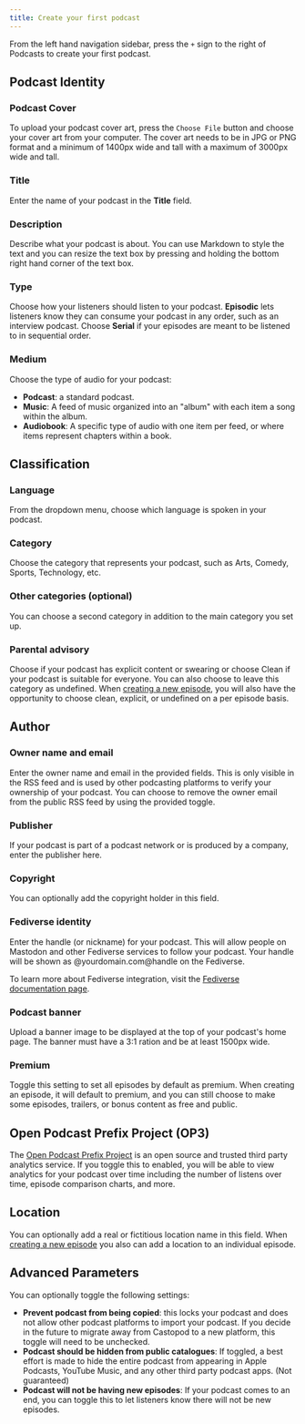 ```yaml
---
title: Create your first podcast
---
```



From the left hand navigation sidebar, press the `+` sign to the right of Podcasts to create your first podcast.

## Podcast Identity

### Podcast Cover

To upload your podcast cover art, press the `Choose File` button and choose your cover art from your computer. The
cover art needs to be in JPG or PNG format and a minimum of 1400px wide and tall with a maximum of 3000px wide and
tall.

### Title

Enter the name of your podcast in the **Title** field.

### Description

Describe what your podcast is about. You can use Markdown to style the text and you can resize the text box by
pressing and holding the bottom right hand corner of the text box.

### Type

Choose how your listeners should listen to your podcast. **Episodic** lets listeners know they can consume your podcast
in any order, such as an interview podcast. Choose **Serial** if your episodes are meant to be listened to in
sequential order.

### Medium

Choose the type of audio for your podcast:

- **Podcast**: a standard podcast.
- **Music**: A feed of music organized into an "album" with each item a song within the album.
- **Audiobook**: A specific type of audio with one item per feed, or where items represent chapters within a book.

## Classification

### Language

From the dropdown menu, choose which language is spoken in your podcast.

### Category

Choose the category that represents your podcast, such as Arts, Comedy, Sports, Technology, etc.

### Other categories (optional)

You can choose a second category in addition to the main category you set up.

### Parental advisory

Choose if your podcast has explicit content or swearing or choose Clean if your podcast is suitable for everyone. You
can also choose to leave this category as undefined. When [creating a new episode](../podcast/episodes),
you will also have the opportunity to choose clean, explicit, or undefined on a per episode basis.

## Author

### Owner name and email

Enter the owner name and email in the provided fields. This is only visible in the RSS feed and is used by other
podcasting platforms to verify your ownership of your podcast. You can choose to remove the owner email
from the public RSS feed by using the provided toggle.

### Publisher

If your podcast is part of a podcast network or is produced by a company, enter the publisher here.

### Copyright

You can optionally add the copyright holder in this field.

### Fediverse identity

Enter the handle (or nickname) for your podcast. This will allow people on Mastodon and other Fediverse services
to follow your podcast. Your handle will be shown as @yourdomain.com@handle on the Fediverse.

To learn more about Fediverse integration, visit the [Fediverse documentation page](../instance/fediverse).

### Podcast banner

Upload a banner image to be displayed at the top of your podcast's home page. The banner must have a 3:1 ration and
be at least 1500px wide.

### Premium

Toggle this setting to set all episodes by default as premium. When creating an episode, it will default to premium,
and you can still choose to make some episodes, trailers, or bonus content as free and public.

## Open Podcast Prefix Project (OP3)

The [Open Podcast Prefix Project](https://op3.dev) is an open source and trusted third party analytics service. If
you toggle this to enabled, you will be able to view analytics for your podcast over time including the number of
listens over time, episode comparison charts, and more.

## Location

You can optionally add a real or fictitious location name in this field. When
[creating a new episode](../podcast/episodes) you also can add a location to an individual episode.

## Advanced Parameters

You can optionally toggle the following settings:

- **Prevent podcast from being copied**: this locks your podcast and does not allow other podcast platforms to import
  your podcast. If you decide in the future to migrate away from Castopod to a new platform, this toggle will need to be
  unchecked.
- **Podcast should be hidden from public catalogues**: If toggled, a best effort is made to hide the entire podcast from
  appearing in Apple Podcasts, YouTube Music, and any other third party podcast apps. (Not guaranteed)
- **Podcast will not be having new episodes**: If your podcast comes to an end, you can toggle this to let listeners
  know there will not be new episodes.
